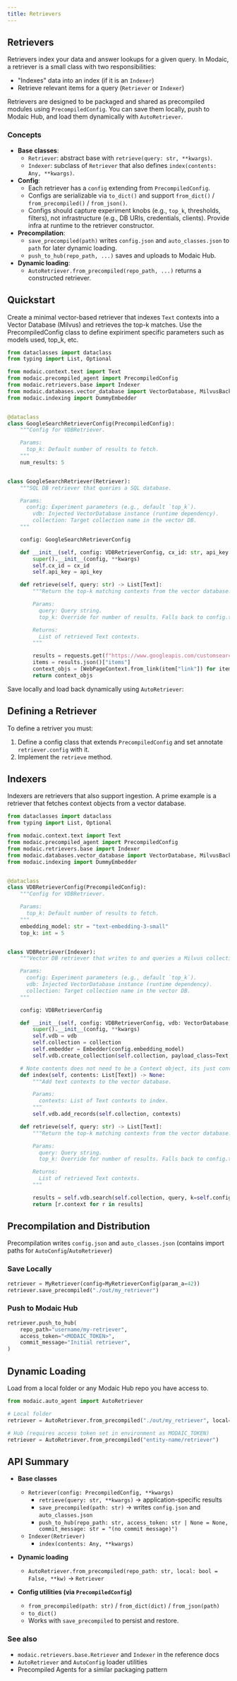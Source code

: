```yaml
---
title: Retrievers
---
```


## Retrievers

Retrievers index your data and answer lookups for a given query. In Modaic, a retriever is a small class with two responsibilities:

- "Indexes" data into an index (if it is an `Indexer`)
- Retrieve relevant items for a query (`Retriever` or `Indexer`)

Retrievers are designed to be packaged and shared as precompiled modules using `PrecompiledConfig`. You can save them locally, push to Modaic Hub, and load them dynamically with `AutoRetriever`.


### Concepts

- **Base classes**:
  - `Retriever`: abstract base with `retrieve(query: str, **kwargs)`.
  - `Indexer`: subclass of `Retriever` that also defines `index(contents: Any, **kwargs)`.
- **Config**:
  - Each retriever has a `config` extending from `PrecompiledConfig`.
  - Configs are serializable via `to_dict()` and support `from_dict()` / `from_precompiled()` / `from_json()`.
  - Configs should capture experiment knobs (e.g., `top_k`, thresholds, filters), not infrastructure (e.g., DB URIs, credentials, clients). Provide infra at runtime to the retriever constructor.
- **Precompilation**:
  - `save_precompiled(path)` writes `config.json` and `auto_classes.json` to `path` for later dynamic loading.
  - `push_to_hub(repo_path, ...)` saves and uploads to Modaic Hub.
- **Dynamic loading**:
  - `AutoRetriever.from_precompiled(repo_path, ...)` returns a constructed retriever.
  


## Quickstart

Create a minimal vector-based retriever that indexes `Text` contexts into a Vector Database (Milvus) and retrieves the top-k matches. Use the PrecompiledConfig class to define expiriment specific parameters such as models used, top_k, etc.

```python
from dataclasses import dataclass
from typing import List, Optional

from modaic.context.text import Text
from modaic.precompiled_agent import PrecompiledConfig
from modaic.retrievers.base import Indexer
from modaic.databases.vector_database import VectorDatabase, MilvusBackend
from modaic.indexing import DummyEmbedder


@dataclass
class GoogleSearchRetrieverConfig(PrecompiledConfig):
    """Config for VDBRetriever.

    Params:
      top_k: Default number of results to fetch.
    """
    num_results: 5


class GoogleSearchRetriever(Retriever):
    """SQL DB retriever that queries a SQL database.

    Params:
      config: Experiment parameters (e.g., default `top_k`).
        vdb: Injected VectorDatabase instance (runtime dependency).
        collection: Target collection name in the vector DB.
    """

    config: GoogleSearchRetrieverConfig

    def __init__(self, config: VDBRetrieverConfig, cx_id: str, api_key: str, **kwargs) -> None:
        super().__init__(config, **kwargs)
        self.cx_id = cx_id
        self.api_key = api_key

    def retrieve(self, query: str) -> List[Text]:
        """Return the top-k matching contexts from the vector database.

        Params:
          query: Query string.
          top_k: Override for number of results. Falls back to config.top_k.

        Returns:
          List of retrieved Text contexts.
        """

        results = requests.get(f"https://www.googleapis.com/customsearch/v1?key={self.api_key}&cx={self.cx_id}&q={query}&num={self.config.num_results}")
        items = results.json()["items"]
        context_objs = [WebPageContext.from_link(item["link"]) for item in items]
        return context_objs
```

Save locally and load back dynamically using `AutoRetriever`:

## Defining a Retriever
To define a retriver you must:
1. Define a config class that extends `PrecompiledConfig` and set annotate `retriever.config` with it.
2. Implement the `retrieve` method.

## Indexers
Indexers are retrievers that also support ingestion. A prime example is a retriever that fetches context objects from a vector database.

```python
from dataclasses import dataclass
from typing import List, Optional

from modaic.context.text import Text
from modaic.precompiled_agent import PrecompiledConfig
from modaic.retrievers.base import Indexer
from modaic.databases.vector_database import VectorDatabase, MilvusBackend
from modaic.indexing import DummyEmbedder


@dataclass
class VDBRetrieverConfig(PrecompiledConfig):
    """Config for VDBRetriever.

    Params:
      top_k: Default number of results to fetch.
    """
    embedding_model: str = "text-embedding-3-small"
    top_k: int = 5


class VDBRetriever(Indexer):
    """Vector DB retriever that writes to and queries a Milvus collection.

    Params:
      config: Experiment parameters (e.g., default `top_k`).
      vdb: Injected VectorDatabase instance (runtime dependency).
      collection: Target collection name in the vector DB.
    """

    config: VDBRetrieverConfig

    def __init__(self, config: VDBRetrieverConfig, vdb: VectorDatabase, collection: str, **kwargs) -> None:
        super().__init__(config, **kwargs)
        self.vdb = vdb
        self.collection = collection
        self.embedder = Embedder(config.embedding_model)
        self.vdb.create_collection(self.collection, payload_class=Text, embedder=self.embedder, exists_behavior="replace")

    # Note contents does not need to be a Context object, its just convinient here
    def index(self, contents: List[Text]) -> None:
        """Add text contexts to the vector database.

        Params:
          contexts: List of Text contexts to index.
        """
        self.vdb.add_records(self.collection, contexts)

    def retrieve(self, query: str) -> List[Text]:
        """Return the top-k matching contexts from the vector database.

        Params:
          query: Query string.
          top_k: Override for number of results. Falls back to config.top_k.

        Returns:
          List of retrieved Text contexts.
        """

        results = self.vdb.search(self.collection, query, k=self.config.top_k)[0]
        return [r.context for r in results]
```

## Precompilation and Distribution

Precompilation writes `config.json` and `auto_classes.json` (contains import paths for `AutoConfig`/`AutoRetriever`)

### Save Locally

```python
retriever = MyRetriever(config=MyRetrieverConfig(param_a=42))
retriever.save_precompiled("./out/my_retriever")
```

### Push to Modaic Hub

```python
retriever.push_to_hub(
    repo_path="username/my-retriever",
    access_token="<MODAIC_TOKEN>",
    commit_message="Initial retriever",
)
```


## Dynamic Loading

Load from a local folder or any Modaic Hub repo you have access to.

```python
from modaic.auto_agent import AutoRetriever

# Local folder
retriever = AutoRetriever.from_precompiled("./out/my_retriever", local=True)

# Hub (requires access token set in environment as MODAIC_TOKEN)
retriever = AutoRetriever.from_precompiled("entity-name/retriever")
```


## API Summary

- **Base classes**
  - `Retriever(config: PrecompiledConfig, **kwargs)`
    - `retrieve(query: str, **kwargs)` → application-specific results
    - `save_precompiled(path: str)` → writes `config.json` and `auto_classes.json`
    - `push_to_hub(repo_path: str, access_token: str | None = None, commit_message: str = "(no commit message)")`
  - `Indexer(Retriever)`
    - `index(contents: Any, **kwargs)`

- **Dynamic loading**
  - `AutoRetriever.from_precompiled(repo_path: str, local: bool = False, **kw)` → `Retriever`

- **Config utilities (via `PrecompiledConfig`)**
  - `from_precompiled(path: str)` / `from_dict(dict)` / `from_json(path)`
  - `to_dict()`
  - Works with `save_precompiled` to persist and restore.


### See also
- `modaic.retrievers.base.Retriever` and `Indexer` in the reference docs
- `AutoRetriever` and `AutoConfig` loader utilities
- Precompiled Agents for a similar packaging pattern
